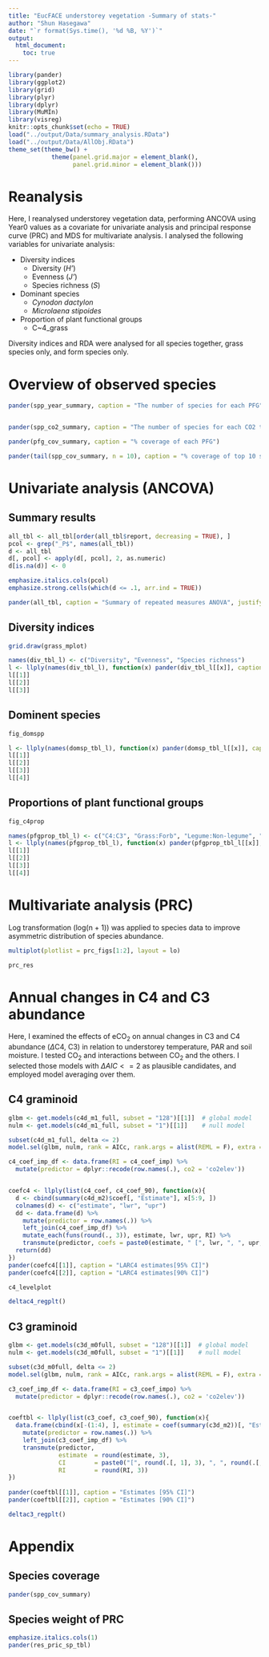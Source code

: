 ```yaml
---
title: "EucFACE understorey vegetation -Summary of stats-"
author: "Shun Hasegawa"
date: "`r format(Sys.time(), '%d %B, %Y')`"
output:
  html_document:
    toc: true
---
```


```r
library(pander)
library(ggplot2)
library(grid)
library(plyr)
library(dplyr)
library(MuMIn)
library(visreg)
knitr::opts_chunk$set(echo = TRUE)
load("../output/Data/summary_analysis.RData")
load("../output/Data/AllObj.RData")
theme_set(theme_bw() + 
            theme(panel.grid.major = element_blank(), 
                  panel.grid.minor = element_blank()))

```

# Reanalysis

Here, I reanalysed understorey vegetation data, performing ANCOVA using Year0 values as a covariate for univariate analysis and principal response curve (PRC) and MDS for multivariate analysis. I analysed the following variables for univariate analysis:

* Diversity indices
    + Diversity (*H'*)
    + Evenness (*J'*)
    + Species richness (*S*)
* Dominant species
    + _Cynodon dactylon_
    + _Microlaena stipoides_
* Proportion of plant functional groups
    + C~4\_grass

Diversity indices and RDA were analysed for all species together, grass species only, and form species only. 




# Overview of observed species

```r
pander(spp_year_summary, caption = "The number of species for each PFG")


pander(spp_co2_summary, caption = "The number of species for each CO2 treatment. Total number of species for each treatment (tot_), uniquely found ones (uni_) and commonly found in both CO2 treatments (common)", justify = "right")

pander(pfg_cov_summary, caption = "% coverage of each PFG")

pander(tail(spp_cov_summary, n = 10), caption = "% coverage of top 10 species")
```



# Univariate analysis (ANCOVA)

## Summary results

```r
all_tbl <- all_tbl[order(all_tbl$report, decreasing = TRUE), ]
pcol <- grep("_P$", names(all_tbl))
d <- all_tbl
d[, pcol] <- apply(d[, pcol], 2, as.numeric)
d[is.na(d)] <- 0

emphasize.italics.cols(pcol)
emphasize.strong.cells(which(d <= .1, arr.ind = TRUE))

pander(all_tbl, caption = "Summary of repeated measures ANOVA", justify = "right", split.table = Inf, keep.line.breaks = TRUE)
```


## Diversity indices


```r
grid.draw(grass_mplot)
```


```r
names(div_tbl_l) <- c("Diversity", "Evenness", "Species richness")
l <- llply(names(div_tbl_l), function(x) pander(div_tbl_l[[x]], caption = x, justify = "right"))
l[[1]]
l[[2]]
l[[3]]
```




## Dominent species


```r
fig_domspp
```


```r
l <- llply(names(domsp_tbl_l), function(x) pander(domsp_tbl_l[[x]], caption = x, justify = "right"))
l[[1]]
l[[2]]
l[[3]]
l[[4]]
```



## Proportions of plant functional groups


```r
fig_c4prop
```


```r
names(pfgprop_tbl_l) <- c("C4:C3", "Grass:Forb", "Legume:Non-legume", "Natvie:Introduced")
l <- llply(names(pfgprop_tbl_l), function(x) pander(pfgprop_tbl_l[[x]], caption = x, justify = "right"))
l[[1]]
l[[2]]
l[[3]]
l[[4]]
```




# Multivariate analysis (PRC)

Log transformation (log(n + 1)) was applied to species data to improve asymmetric distribution of species abundance.

```r
multiplot(plotlist = prc_figs[1:2], layout = lo)
```


```r
prc_res
```


# Annual changes in C4 and C3 abundance
Here, I examined the effects of eCO$_2$ on annual changes in C3 and C4 abundance ($\Delta$C4, C3) in relation to understorey temperature, PAR and soil moisture. I tested CO$_2$ and interactions between CO$_2$ and the others. I selected those models with $\Delta AIC <= 2$ as plausible candidates, and employed model averaging over them.  



## C4 graminoid
```r
glbm <- get.models(c4d_m1_full, subset = "128")[[1]]  # global model
nulm <- get.models(c4d_m1_full, subset = "1")[[1]]    # null model

subset(c4d_m1_full, delta <= 2)
model.sel(glbm, nulm, rank = AICc, rank.args = alist(REML = F), extra = "r.squaredGLMM")
```


```r

c4_coef_imp_df <- data.frame(RI = c4_coef_imp) %>% 
  mutate(predictor = dplyr::recode(row.names(.), co2 = 'co2elev'))


coefc4 <- llply(list(c4_coef, c4_coef_90), function(x){
  d <- cbind(summary(c4d_m2)$coef[, "Estimate"], x[5:9, ])
  colnames(d) <- c("estimate", "lwr", "upr")
  dd <- data.frame(d) %>% 
    mutate(predictor = row.names(.)) %>% 
    left_join(c4_coef_imp_df) %>% 
    mutate_each(funs(round(., 3)), estimate, lwr, upr, RI) %>% 
    transmute(predictor, coefs = paste0(estimate, " [", lwr, ", ", upr, "]"), RI)
  return(dd)
})
pander(coefc4[[1]], caption = "LARC4 estimates[95% CI]")
pander(coefc4[[2]], caption = "LARC4 estimates[90% CI]")
```

```r
c4_levelplot
```



```r
deltac4_regplt()
```


## C3 graminoid
```r
glbm <- get.models(c3d_m0full, subset = "128")[[1]]  # global model
nulm <- get.models(c3d_m0full, subset = "1")[[1]]    # null model

subset(c3d_m0full, delta <= 2)
model.sel(glbm, nulm, rank = AICc, rank.args = alist(REML = F), extra = "r.squaredGLMM")
```


```r
c3_coef_imp_df <- data.frame(RI = c3_coef_impo) %>% 
  mutate(predictor = dplyr::recode(row.names(.), co2 = 'co2elev'))


coeftbl <- llply(list(c3_coef, c3_coef_90), function(x){
  data.frame(cbind(x[-(1:4), ], estimate = coef(summary(c3d_m2))[, "Estimate"])) %>% 
    mutate(predictor = row.names(.)) %>% 
    left_join(c3_coef_imp_df) %>% 
    transmute(predictor, 
              estimate  = round(estimate, 3),
              CI        = paste0("[", round(.[, 1], 3), ", ", round(.[, 2], 3), "]"), 
              RI        = round(RI, 3))
})
  
pander(coeftbl[[1]], caption = "Estimates [95% CI]")
pander(coeftbl[[2]], caption = "Estimates [90% CI]")
```


```r
deltac3_regplt()
```



# Appendix

## Species coverage
```r
pander(spp_cov_summary)
```



## Species weight of PRC
```r
emphasize.italics.cols(1)
pander(res_pric_sp_tbl)

```

